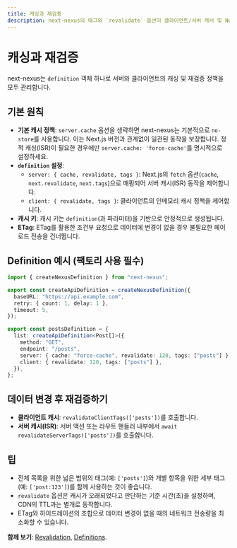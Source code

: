 ```yaml
---
title: 캐싱과 재검증
description: next-nexus의 태그와 `revalidate` 옵션이 클라이언트/서버 캐시 및 Next.js ISR과 어떻게 연동되는지 알아보세요.
---
```


# 캐싱과 재검증

next-nexus는 `definition` 객체 하나로 서버와 클라이언트의 캐싱 및 재검증 정책을 모두 관리합니다.

## 기본 원칙

- **기본 캐시 정책**: `server.cache` 옵션을 생략하면 next-nexus는 기본적으로 `no-store`를 사용합니다. 이는 Next.js 버전과 관계없이 일관된 동작을 보장합니다. 정적 캐싱(ISR)이 필요한 경우에만 `server.cache: 'force-cache'`를 명시적으로 설정하세요.
- **`definition` 설정**:
  - `server: { cache, revalidate, tags }`: Next.js의 `fetch` 옵션(`cache`, `next.revalidate`, `next.tags`)으로 매핑되어 서버 캐시(ISR) 동작을 제어합니다.
  - `client: { revalidate, tags }`: 클라이언트의 인메모리 캐시 정책을 제어합니다.
- **캐시 키**: 캐시 키는 `definition`(과 파라미터)을 기반으로 안정적으로 생성됩니다.
- **ETag**: ETag를 활용한 조건부 요청으로 데이터에 변경이 없을 경우 불필요한 페이로드 전송을 건너뜁니다.

## Definition 예시 (팩토리 사용 필수)

```ts path=null start=null
import { createNexusDefinition } from "next-nexus";

export const createApiDefinition = createNexusDefinition({
  baseURL: "https://api.example.com",
  retry: { count: 1, delay: 1 },
  timeout: 5,
});

export const postsDefinition = {
  list: createApiDefinition<Post[]>({
    method: "GET",
    endpoint: "/posts",
    server: { cache: "force-cache", revalidate: 120, tags: ["posts"] },
    client: { revalidate: 120, tags: ["posts"] },
  }),
};
```

## 데이터 변경 후 재검증하기

- **클라이언트 캐시**: `revalidateClientTags(['posts'])`를 호출합니다.
- **서버 캐시(ISR)**: 서버 액션 또는 라우트 핸들러 내부에서 `await revalidateServerTags(['posts'])`를 호출합니다.

## 팁

- 전체 목록을 위한 넓은 범위의 태그(예: `['posts']`)와 개별 항목을 위한 세부 태그(예: `['post:123']`)를 함께 사용하는 것이 좋습니다.
- `revalidate` 옵션은 캐시가 오래되었다고 판단하는 기준 시간(초)을 설정하며, CDN의 TTL과는 별개로 동작합니다.
- ETag와 하이드레이션의 조합으로 데이터 변경이 없을 때의 네트워크 전송량을 최소화할 수 있습니다.

**함께 보기**: [Revalidation](/ko/api/revalidation), [Definitions](/ko/api/definitions).
